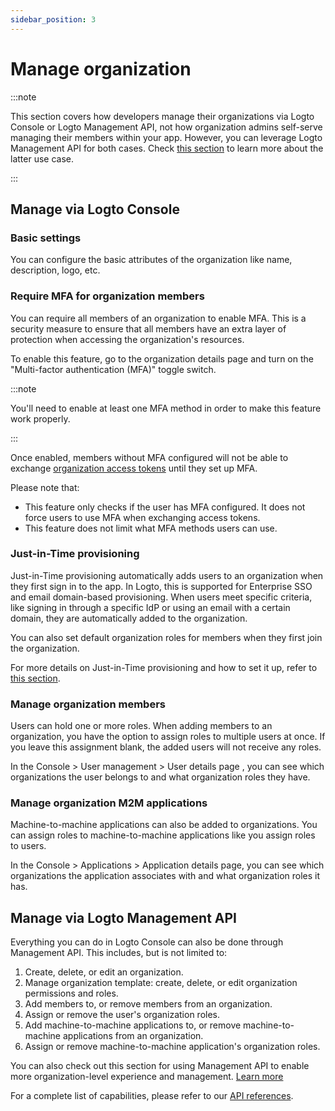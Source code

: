 ```yaml
---
sidebar_position: 3
---
```


# Manage organization

:::note

This section covers how developers manage their organizations via Logto Console or Logto Management API, not how organization admins self-serve managing their members within your app.
However, you can leverage Logto Management API for both cases. Check [this section](/end-user-flows/organization-experience/organization-management) to learn more about the latter use case.

:::

## Manage via Logto Console

### Basic settings

You can configure the basic attributes of the organization like name, description, logo, etc.

### Require MFA for organization members

You can require all members of an organization to enable MFA. This is a security measure to ensure that all members have an extra layer of protection when accessing the organization's resources.

To enable this feature, go to the organization details page and turn on the "Multi-factor authentication (MFA)" toggle switch.

:::note

You'll need to enable at least one MFA method in order to make this feature work properly.

:::

Once enabled, members without MFA configured will not be able to exchange [organization access tokens](../../authorization/organization-template/protect-organization-resources/#step-2-fetch-organization-token) until they set up MFA.

Please note that:

- This feature only checks if the user has MFA configured. It does not force users to use MFA when exchanging access tokens.
- This feature does not limit what MFA methods users can use.

### Just-in-Time provisioning

Just-in-Time provisioning automatically adds users to an organization when they first sign in to the app. In Logto, this is supported for Enterprise SSO and email domain-based provisioning. When users meet specific criteria, like signing in through a specific IdP or using an email with a certain domain, they are automatically added to the organization.

You can also set default organization roles for members when they first join the organization.

For more details on Just-in-Time provisioning and how to set it up, refer to [this section](/organizations/just-in-time-provisioning).

### Manage organization members

Users can hold one or more roles. When adding members to an organization, you have the option to assign roles to multiple users at once. If you leave this assignment blank, the added users will not receive any roles.

In the <CloudLink to="/users"> Console > User management > User details page</CloudLink> , you can see which organizations the user belongs to and what organization roles they have.

### Manage organization M2M applications

Machine-to-machine applications can also be added to organizations. You can assign roles to machine-to-machine applications like you assign roles to users.

In the <CloudLink to="/applications"> Console > Applications > Application details page</CloudLink>, you can see which organizations the application associates with and what organization roles it has.

## Manage via Logto Management API

Everything you can do in Logto Console can also be done through Management API. This includes, but is not limited to:

1. Create, delete, or edit an organization.
2. Manage organization template: create, delete, or edit organization permissions and roles.
3. Add members to, or remove members from an organization.
4. Assign or remove the user's organization roles.
5. Add machine-to-machine applications to, or remove machine-to-machine applications from an organization.
6. Assign or remove machine-to-machine application's organization roles.

You can also check out this section for using Management API to enable more organization-level experience and management. [Learn more](/end-user-flows/organization-experience)

For a complete list of capabilities, please refer to our [API references](https://openapi.logto.io/group/endpoint-organizations).
